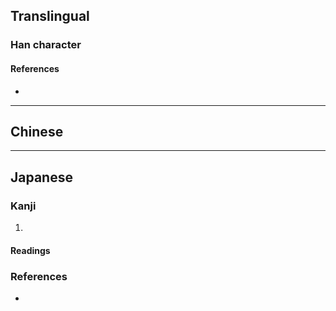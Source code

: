 {{also|響}}
{{character info/new}}
==Translingual==
{{stroke order|strokes=9}}

===Han character===
{{Han char|rn=30|rad=口|as=06|sn=9|four=|canj=RHBR|ids=⿰口向}}

====References====
* {{Han ref|kx=0189.271|dkj=03627|dj=0409.120|hdz=10618.080|uh=54CD}}

----

==Chinese==
{{zh-see|響|sv}}

----

==Japanese==

===Kanji===
{{ja-kanji|grade=|rs=口06}}

# {{alternative form of|響|lang=ja}}

====Readings====
{{ja-readings|on=きょう|kun=ひび-く}}

===References===
* {{R:Koseki Moji|041650}}